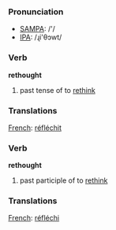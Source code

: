 === Pronunciation ===
*[[w:SAMPA|SAMPA]]: /'/
*[[w:IPA|IPA]]: /ɻi'θɔwt/

=== Verb ===

'''rethought'''

# past tense of to [[rethink]]

=== Translations ===

[[French]]: [[réfléchit]]

=== Verb ===

'''rethought'''

# past participle of to [[rethink]]

=== Translations ===

[[French]]: [[réfléchi]]